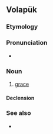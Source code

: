==Volapük==

===Etymology===
{{suffix|vo|ben|äd}}

===Pronunciation===
* {{IPA|vo|/beˈnɛd/}}

===Noun===
{{vo-noun}}

# [[grace]]

====Declension====
{{vo-decl-noun}}

===See also===
* {{l|vo|ben}}